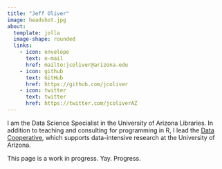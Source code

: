 ```yaml
---
title: "Jeff Oliver"
image: headshot.jpg
about: 
  template: jolla
  image-shape: rounded
  links:
    - icon: envelope
      text: e-mail
      href: mailto:jcoliver@arizona.edu
    - icon: github
      text: GitHub
      href: https://github.com/jcoliver 
    - icon: twitter
      text: twitter
      href: https://twitter.com/jcoliverAZ
---
```


I am the Data Science Specialist in the University of Arizona Libraries. In 
addition to teaching and consulting for programming in R, I lead the 
[Data Cooperative](https://data.library.arizona.edu), which supports 
data-intensive research at the University of Arizona.

This page is a work in progress. Yay. Progress.